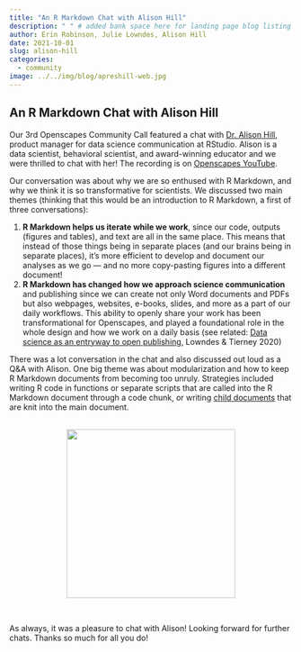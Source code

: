 ```yaml
---
title: "An R Markdown Chat with Alison Hill"
description: " " # added bank space here for landing page blog listing (will print first few lines of blog if not)
author: Erin Robinson, Julie Lowndes, Alison Hill
date: 2021-10-01
slug: alison-hill
categories:
  - community
image: ../../img/blog/apreshill-web.jpg
---
```


## An R Markdown Chat with Alison Hill

Our 3rd Openscapes Community Call featured a chat with [Dr. Alison Hill](https://www.apreshill.com/), product manager for data science communication at RStudio. Alison is a data scientist, behavioral scientist, and award-winning educator and we were thrilled to chat with her! The recording is on [Openscapes YouTube](https://youtu.be/79m1zaugEqE). 

Our conversation was about why we are so enthused with R Markdown, and why we think it is so transformative for scientists. We discussed two main themes (thinking that this would be an introduction to R Markdown, a first of three conversations): 

1. **R Markdown helps us iterate while we work**, since our code, outputs (figures and tables), and text are all in the same place. This means that instead of those things being in separate places (and our brains being in separate places), it's more efficient to develop and document our analyses as we go — and no more copy-pasting figures into a different document!
2. **R Markdown has changed how we approach science communication** and publishing since we can create not only Word documents and PDFs but also webpages, websites, e-books, slides, and more as a part of our daily workflows. This ability to openly share your work has been transformational for Openscapes, and played a foundational role in the whole design and how we work on a daily basis (see related: [Data science as an entryway to open publishing](https://zenodo.org/record/3873698#.YVsTJqBlD0p), Lowndes & Tierney 2020) 

There was a lot conversation in the chat and also discussed out loud as a Q&A with Alison. One big theme was about modularization and how to keep R Markdown documents from becoming too unruly. Strategies included writing R code in functions or separate scripts that are called into the R Markdown document through a code chunk, or writing [child documents](https://bookdown.org/yihui/rmarkdown-cookbook/child-document.html) that are knit into the main document.

<br>
<center>
  <a> <img src="/img/blog/apreshill-web.jpg" width="300px"></a>
</center>
<br>

As always, it was a pleasure to chat with Alison! Looking forward for further chats. Thanks so much for all you do!

<br>

